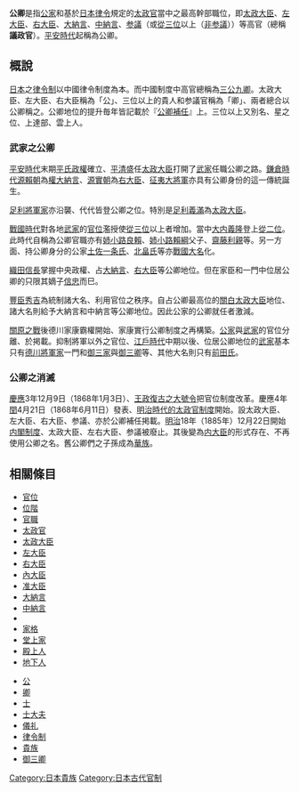 {{about|[[日本|日本]][[律令制|律令制]]中的公卿|中國史的公卿|三公九卿}}
{{japanese|japanese=公卿|kana=くぎょう|romaji=Kugyō}}
'''公卿'''是指[[公家|公家]]和基於[[日本|日本]][[律令|律令]]規定的[[太政官|太政官]]當中之最高幹部職位，即[[太政大臣|太政大臣]]、[[左大臣|左大臣]]、[[右大臣|右大臣]]、[[大納言|大納言]]、[[中納言|中納言]]、[[参議|参議]]（或[[從三位|從三位]]以上（[[非参議|非参議]]））等高官（總稱'''議政官'''）。[[平安時代|平安時代]]起稱為公卿。

== 概說 ==
[[日本|日本]]之[[律令制|律令制]]以中國律令制度為本。而中國制度中高官總稱為[[三公九卿|三公九卿]]。太政大臣、左大臣、右大臣稱為「公」、三位以上的貴人和参議官稱為「卿」、兩者總合以公卿稱之。公卿地位的提升毎年皆記載於『[[公卿補任|公卿補任]]』上。三位以上又別名、星之位、上達部、雲上人。

=== 武家之公卿 ===
[[平安時代|平安時代]]末期[[平氏政權|平氏政權]]確立、[[平清盛|平清盛]]任[[太政大臣|太政大臣]]打開了[[武家|武家]]任職公卿之路。[[鎌倉時代|鎌倉時代]][[源賴朝|源賴朝]]為[[大納言|權大納言]]、[[源實朝|源實朝]]為[[右大臣|右大臣]]、[[征夷大將軍|征夷大將軍]]亦具有公卿身份的這一傳統誕生。

[[足利將軍家|足利將軍家]]亦沿襲、代代皆登公卿之位。特別是[[足利義滿|足利義滿]]為[[太政大臣|太政大臣]]。

[[戰國時代_(日本)|戰國時代]]對各地[[武家|武家]]的[[官位|官位]]濫授使[[從三位|從三位]]以上者增加。當中[[大内義隆|大内義隆]]登上[[從二位|從二位]]。此時代自稱為公卿官職亦有[[姉小路良賴|姉小路良賴]]、[[姉小路賴綱|姉小路賴綱]]父子、[[齋藤利親|齋藤利親]]等。另一方面、持公卿身分的公家[[土佐一条氏|土佐一条氏]]、[[北畠家|北畠氏]]等亦[[戰國大名|戰國大名]]化。

[[織田信長|織田信長]]掌握中央政權、占[[大納言|大納言]]、[[右大臣|右大臣]]等公卿地位。但在家臣和一門中位居公卿的只限其嫡子[[織田信忠|信忠]]而巳。

[[豐臣秀吉|豐臣秀吉]]為統制諸大名、利用官位之秩序。自占公卿最高位的[[關白|關白]][[太政大臣|太政大臣]]地位、諸大名則給予大納言和中納言等公卿地位。因此公家的公卿就任者激減。

[[關原之戰|關原之戰]]後德川家康霸權開始、家康實行公卿制度之再構築。[[公家|公家]]與[[武家|武家]]的官位分離、{{link-ja|武家官位|武家官位}}於{{link-ja|柳營補任|柳営補任}}掲載。抑制將軍以外之官位、[[江戶時代|江戶時代]]中期以後、位居公卿地位的[[武家|武家]]基本只有[[德川將軍家|德川將軍家]]一門和[[德川御三家|御三家]]與[[御三卿|御三卿]]等、其他大名則只有[[前田氏#加賀藩主前田家|前田氏]]。

=== 公卿之消滅 ===
[[慶應|慶應]]3年12月9日（1868年1月3日）、[[王政复古#王政复古的大号令|王政復古之大號令]]把官位制度改革。慶應4年[[閏|閏]]4月21日（1868年6月11日）發表{{link-ja|政體書|政体書}}、[[太政官#明治維新的太政官|明治時代的太政官制度]]開始。設太政大臣、左大臣、右大臣、参議、亦於公卿補任掲載。[[明治|明治]]18年（1885年）12月22日開始[[内閣_(日本)|内閣制度]]、太政大臣、左右大臣、参議被廢止。其後變為[[内大臣府|内大臣]]的形式存在、不再使用公卿之名。舊公卿們之子孫成為[[華族_(日本)|華族]]。

== 相關條目 ==
* [[官位|官位]]
* [[位階|位階]]
* [[官職|官職]]
* [[太政官|太政官]]
* [[太政大臣|太政大臣]]
* [[左大臣|左大臣]]
* [[右大臣|右大臣]]
* [[內大臣|內大臣]]
* [[准大臣|准大臣]]
* [[大納言|大納言]]
* [[中納言|中納言]]
* {{link-ja|非参議|非参議}}
* [[家格|家格]]
* [[堂上家|堂上家]]
* [[殿上人|殿上人]]
* [[地下人|地下人]]

* [[公|公]]
* [[卿|卿]]
* [[士|士]]
* [[士大夫|士大夫]]
* [[儀礼|儀礼]]
* [[律令制|律令制]]
* [[貴族|貴族]]
* [[御三卿|御三卿]]


[[Category:日本貴族|Category:日本貴族]]
[[Category:日本古代官制|Category:日本古代官制]]